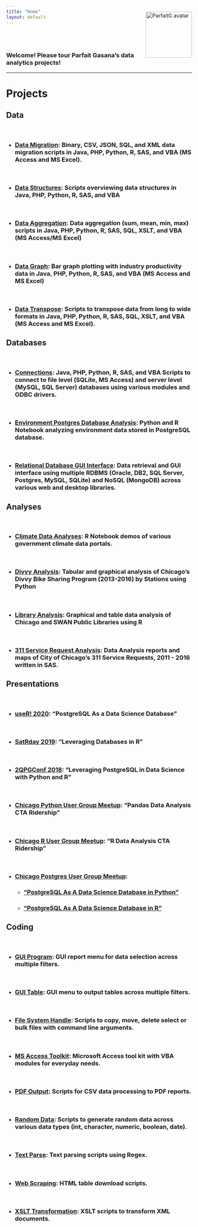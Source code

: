 ```yaml
---
title: "Home"
layout: default
---
```


<style type="text/css">
.main-container {
  max-width: 1200px;
  margin-left: auto;
  margin-right: auto;
}

@media (max-width:1200px) and (min-width:760px) {
  #navbar > ul > li > a {
     font-size: 0;
     display:inline-block;
  }
  .fa { font-size: initial; }
  
  .plotly.html-widget {
     max-width: 100%;
     height: 200px;
  }
}
</style>

<br/>
<br/>

<div style="float:right;margin-top: -100px; margin-left:10px;"><img src="images/ParfaitG_avatar.jpg" alt="ParfaitG avatar" height="125px"/></div>


### Welcome! Please tour Parfait Gasana's data analytics projects!

---

# Projects {.tabset .tabset-fade .tabset-pills}

## **Data**

<br/>

- ### [**Data Migration**](https://github.com/ParfaitG/DATA_MIGRATION): Binary, CSV, JSON, SQL, and XML data migration scripts in Java, PHP, Python, R, SAS, and VBA (MS Access and MS Excel).

<br/>

- ### [**Data Structures**](https://github.com/ParfaitG/DATA_STRUCTURES): Scripts overviewing data structures in Java, PHP, Python, R, SAS, and VBA

<br/>

- ### [**Data Aggregation**](https://github.com/ParfaitG/DATA_AGGREGATION): Data aggregation (sum, mean, min, max) scripts in Java, PHP, Python, R, SAS, SQL, XSLT, and VBA (MS Access/MS Excel)

<br/>

- ### [**Data Graph**](https://github.com/ParfaitG/DATA_GRAPH): Bar graph plotting with industry productivity data in Java, PHP, Python, R, SAS, and VBA (MS Access and MS Excel)

<br/>

- ### [**Data Transpose**](https://github.com/ParfaitG/DATA_TRANSPOSE): Scripts to transpose data from long to wide formats in Java, PHP, Python, R, SAS, SQL, XSLT, and VBA (MS Access and MS Excel).


## **Databases**

<br/>

- ### [**Connections**](https://github.com/ParfaitG/DATABASE_CONNECTIONS): Java, PHP, Python, R, SAS, and VBA Scripts to connect to file level (SQLite, MS Access) and server level (MySQL, SQL Server) databases using various modules and ODBC drivers.

<br/>

- ### [**Environment Postgres Database Analysis**](https://github.com/ParfaitG/WORKSHOPS/tree/master/MEETUPS/PUG): Python and R Notebook analyzing environment data stored in PostgreSQL database.

<br/>

- ### [**Relational Database GUI Interface**](https://github.com/ParfaitG/MEEKNESS): Data retrieval and GUI interface using multiple RDBMS (Oracle, DB2, SQL Server, Postgres, MySQL, SQLite) and NoSQL (MongoDB) across various web and desktop libraries.


## **Analyses**

<br/>

- ### [**Climate Data Analyses**](https://github.com/ParfaitG/WORKSHOPS/tree/master/useR2020/awesome-climate-data): R Notebook demos of various government climate data portals.

<br/>

- ### [**Divvy Analysis**](https://github.com/ParfaitG/DIVVY_TRIPS_ANALYSIS): Tabular and graphical analysis of Chicago's Divvy Bike Sharing Program (2013-2016) by Stations using Python

<br/>

- ### [**Library Analysis**](https://github.com/ParfaitG/LIBRARY_ANALYSIS): Graphical and table data analysis of Chicago and SWAN Public Libraries using R

<br/>

- ### [**311 Service Request Analysis**](https://github.com/ParfaitG/311_SERVICE_REQUESTS): Data Analysis reports and maps of City of Chicago's 311 Service Requests, 2011 - 2016 written in SAS.


## **Presentations**

<br/>

- ### [**useR! 2020**](https://github.com/ParfaitG/WORKSHOPS/tree/master/useR2020): "PostgreSQL As a Data Science Database"

<br/>

- ### [**SatRday 2019**](https://github.com/ParfaitG/WORKSHOPS/tree/master/SatRday): "Leveraging Databases in R"

<br/>

- ### [**2QPGConf 2018**](https://github.com/ParfaitG/WORKSHOPS/tree/master/2QPGCONF): "Leveraging PostgreSQL in Data Science with Python and R"

<br/>

- ### [**Chicago Python User Group Meetup**](https://nbviewer.jupyter.org/github/ParfaitG/WORKSHOPS/blob/master/MEETUPS/ChiPy/Pandas%20Data%20Analysis%20CTA%20Ridership.ipynb): "Pandas Data Analysis CTA Ridership"

<br/>

- ### [**Chicago R User Group Meetup**](https://nbviewer.jupyter.org/github/ParfaitG/WORKSHOPS/blob/master/MEETUPS/CRUG/R%20Data%20Analysis%20CTA%20Ridership.nb.ipynb): "R Data Analysis CTA Ridership"

<br/>

- ### [**Chicago Postgres User Group Meetup**](https://github.com/ParfaitG/WORKSHOPS/tree/master/MEETUPS/PUG):
  - ### ["PostgreSQL As A Data Science Database in Python "](https://raw.githack.com/ParfaitG/WORKSHOPS/master/MEETUPS/PUG/EnvironmentDB_Analysis_py.html)
  - ### ["PostgreSQL As A Data Science Database in R"](https://raw.githack.com/ParfaitG/WORKSHOPS/master/MEETUPS/PUG/EnvironmentDB_Analysis_R.nb.html)


## **Coding**

<br/>

- ### [**GUI Program**](https://github.com/ParfaitG/GUI_Program): GUI report menu for data selection across multiple filters.

<br/>

- ### [**GUI Table**](https://github.com/ParfaitG/GUI_Table): GUI menu to output tables across multiple filters.

<br/>

- ### [**File System Handle**](https://github.com/ParfaitG/FILE_SYSTEM_HANDLE): Scripts to copy, move, delete select or bulk files with command line arguments.

<br/>

- ### [**MS Access Toolkit**](https://github.com/ParfaitG/MSACCESS_TOOLKIT): Microsoft Access tool kit with VBA modules for everyday needs.

<br/>

- ### [**PDF Output**](https://github.com/ParfaitG/PDF_OUTPUT): Scripts for CSV data processing to PDF reports.

<br/>

- ### [**Random Data**](https://github.com/ParfaitG/RANDOM_DATA): Scripts to generate random data across various data types (int, character, numeric, boolean, date).

<br/>

- ### [**Text Parse**](https://github.com/ParfaitG/TEXT_PARSE): Text parsing scripts using Regex.

<br/>

- ### [**Web Scraping**](https://github.com/ParfaitG/WEB_SCRAPING): HTML table download scripts.

<br/>

- ### [**XSLT Transformation**](https://github.com/ParfaitG/XSLT_TRANSFORM): XSLT scripts to transform XML documents.



# 

<br/>
<br/>
<br/>



<br/>
<br/>